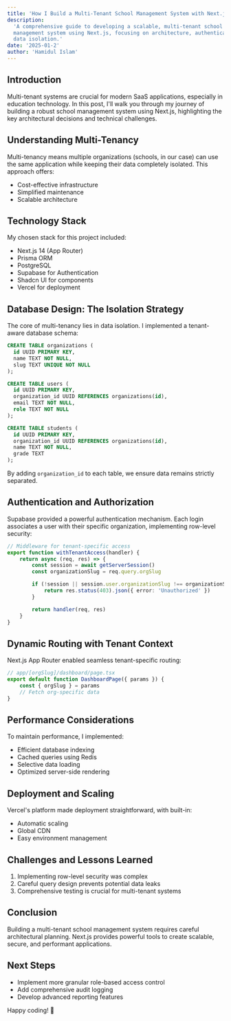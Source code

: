 ```yaml
---
title: 'How I Build a Multi-Tenant School Management System with Next.js'
description:
  'A comprehensive guide to developing a scalable, multi-tenant school
  management system using Next.js, focusing on architecture, authentication, and
  data isolation.'
date: '2025-01-2'
author: 'Hamidul Islam'
---
```


## Introduction

Multi-tenant systems are crucial for modern SaaS applications, especially in
education technology. In this post, I'll walk you through my journey of building
a robust school management system using Next.js, highlighting the key
architectural decisions and technical challenges.

## Understanding Multi-Tenancy

Multi-tenancy means multiple organizations (schools, in our case) can use the
same application while keeping their data completely isolated. This approach
offers:

- Cost-effective infrastructure
- Simplified maintenance
- Scalable architecture

## Technology Stack

My chosen stack for this project included:

- Next.js 14 (App Router)
- Prisma ORM
- PostgreSQL
- Supabase for Authentication
- Shadcn UI for components
- Vercel for deployment

## Database Design: The Isolation Strategy

The core of multi-tenancy lies in data isolation. I implemented a tenant-aware
database schema:

```sql
CREATE TABLE organizations (
  id UUID PRIMARY KEY,
  name TEXT NOT NULL,
  slug TEXT UNIQUE NOT NULL
);

CREATE TABLE users (
  id UUID PRIMARY KEY,
  organization_id UUID REFERENCES organizations(id),
  email TEXT NOT NULL,
  role TEXT NOT NULL
);

CREATE TABLE students (
  id UUID PRIMARY KEY,
  organization_id UUID REFERENCES organizations(id),
  name TEXT NOT NULL,
  grade TEXT
);
```

By adding `organization_id` to each table, we ensure data remains strictly
separated.

## Authentication and Authorization

Supabase provided a powerful authentication mechanism. Each login associates a
user with their specific organization, implementing row-level security:

```typescript
// Middleware for tenant-specific access
export function withTenantAccess(handler) {
	return async (req, res) => {
		const session = await getServerSession()
		const organizationSlug = req.query.orgSlug

		if (!session || session.user.organizationSlug !== organizationSlug) {
			return res.status(403).json({ error: 'Unauthorized' })
		}

		return handler(req, res)
	}
}
```

## Dynamic Routing with Tenant Context

Next.js App Router enabled seamless tenant-specific routing:

```typescript
// app/[orgSlug]/dashboard/page.tsx
export default function DashboardPage({ params }) {
	const { orgSlug } = params
	// Fetch org-specific data
}
```

## Performance Considerations

To maintain performance, I implemented:

- Efficient database indexing
- Cached queries using Redis
- Selective data loading
- Optimized server-side rendering

## Deployment and Scaling

Vercel's platform made deployment straightforward, with built-in:

- Automatic scaling
- Global CDN
- Easy environment management

## Challenges and Lessons Learned

1. Implementing row-level security was complex
2. Careful query design prevents potential data leaks
3. Comprehensive testing is crucial for multi-tenant systems

## Conclusion

Building a multi-tenant school management system requires careful architectural
planning. Next.js provides powerful tools to create scalable, secure, and
performant applications.

## Next Steps

- Implement more granular role-based access control
- Add comprehensive audit logging
- Develop advanced reporting features

Happy coding! 🚀
